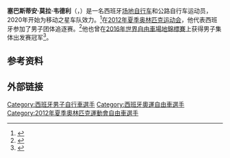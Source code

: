 {{Expand language|1=es|time=2020-10-20T18:31:40+00:00}}
'''塞巴斯蒂安·莫拉·韦德利'''（{{lang-es|Sebastián Mora Vedri}}，{{bd|1988年|2月19日||}}）是一名西班牙[[场地自行车|场地自行车]]和公路自行车运动员，2020年开始为移动之星车队效力。<ref>{{cite news|url=https://movistarteam.com/en/2019-12-19/2020-launch|title=Movistar Team ready to open new era in 2020|work=Movistar Team|publisher=Abarca Sports SL|date=2019-12-19|accessdate=2020-01-03|archiveurl=https://web.archive.org/web/20200102232409/https://movistarteam.com/en/2019-12-19/2020-launch|archivedate=2020-01-02}}</ref>在[[2012年夏季奥林匹克运动会|2012年夏季奥林匹克运动会]]，他代表西班牙参加了男子团体追逐赛。<ref>{{cite web|url=http://www.london2012.com/athlete/mora-vedri-sebastian-1110081/|title=Sebastian Mora Vedri|work=London 2012|accessdate=2012-10-01|archiveurl=https://web.archive.org/web/20120911170734/http://www.london2012.com/athlete/mora-vedri-sebastian-1110081/|archivedate=2012-09-11}}</ref>他也曾在[[2016年世界自由車場地錦標賽|2016年世界自由車場地錦標賽]]上获得男子集体出发赛冠军<ref>{{cite web|url=http://www.tissottiming.com/File/Download?id=00030D0001010701FFFFFFFFFFFFFF02|title=Men's scratch results|work=Tissot Timing|date=2016-03-02|accessdate=2017-11-29|archiveurl=https://web.archive.org/web/20160310020423/http://www.tissottiming.com/File/Download?id=00030D0001010701FFFFFFFFFFFFFF02|archivedate=2016-03-10}}</ref>。

==参考资料==
{{Reflist}}

==外部链接==
{{commons category}}

{{authority control}}

{{DEFAULTSORT:Mora, Sebastian}}
[[Category:西班牙男子自行車選手|Category:西班牙男子自行車選手]]
[[Category:西班牙奧運自由車選手|Category:西班牙奧運自由車選手]]
[[Category:2012年夏季奧林匹克運動會自由車選手|Category:2012年夏季奧林匹克運動會自由車選手]]